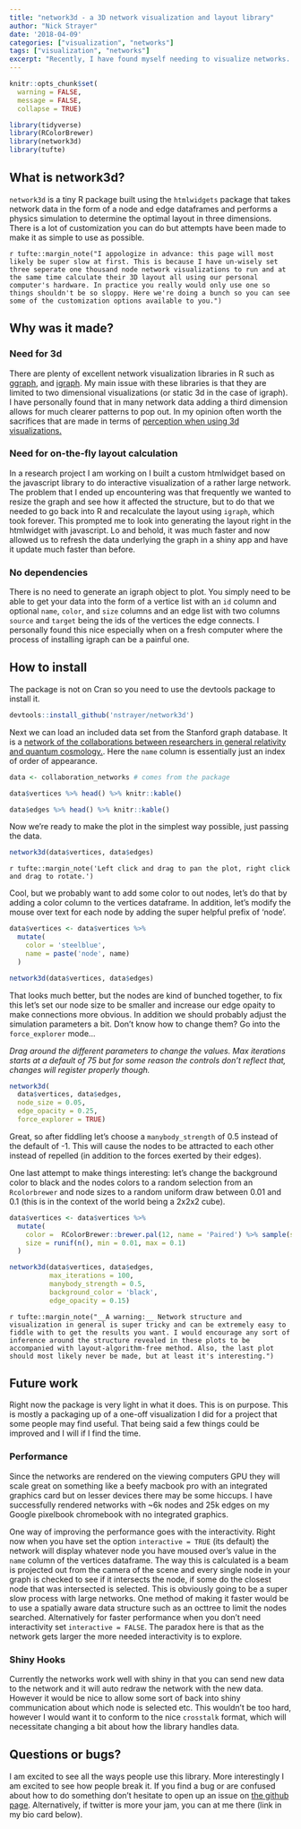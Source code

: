 ```yaml
---
title: "network3d - a 3D network visualization and layout library"
author: "Nick Strayer"
date: '2018-04-09'
categories: ["visualization", "networks"]
tags: ["visualization", "networks"]
excerpt: "Recently, I have found myself needing to visualize networks. There are plenty of lovely options in R for visualizing networks in 2d, but I have found that many of the networks I want to visualize work much better when done in 3d and here the options are much smaller. This has prompted me to build the package network3d. This post will be a brief intro to using it."
---
```


```r
knitr::opts_chunk$set(
  warning = FALSE,
  message = FALSE, 
  collapse = TRUE)

library(tidyverse)
library(RColorBrewer) 
library(network3d)
library(tufte)
```

## What is network3d?

`network3d` is a tiny R package built using the `htmlwidgets` package that takes network data in the form of a node and edge dataframes and performs a physics simulation to determine the optimal layout in three dimensions. There is a lot of customization you can do but attempts have been made to make it as simple to use as possible. 


`r tufte::margin_note("I appologize in advance: this page will most likely be super slow at first. This is because I have un-wisely set three seperate one thousand node network visualizations to run and at the same time calculate their 3D layout all using our personal computer's hardware. In practice you really would only use one so things shouldn't be so sloppy. Here we're doing a bunch so you can see some of the customization options available to you.")`

## Why was it made?

### Need for 3d

There are plenty of excellent network visualization libraries in R such as [ggraph](), and [igraph](). My main issue with these libraries is that they are limited to two dimensional visualizations (or static 3d in the case of igraph). I have personally found that in many network data adding a third dimension allows for much clearer patterns to pop out. In my opinion often worth the sacrifices that are made in terms of [perception when using 3d visualizations.](threed viz bad paper) 

### Need for on-the-fly layout calculation

In a research project I am working on I built a custom htmlwidget based on the javascript library to do interactive visualization of a rather large network. The problem that I ended up encountering was that frequently we wanted to resize the graph and see how it affected the structure, but to do that we needed to go back into R and recalculate the layout using `igraph`, which took forever. This prompted me to look into generating the layout right in the htmlwidget with javascript. Lo and behold, it was much faster and now allowed us to refresh the data underlying the graph in a shiny app and have it update much faster than before. 

### No dependencies

There is no need to generate an igraph object to plot. You simply need to be able to get your data into the form of a vertice list with an `id` column and optional `name`, `color`, and `size` columns and an edge list with two columns `source` and `target` being the ids of the vertices the edge connects. I personally found this nice especially when on a fresh computer where the process of installing igraph can be a painful one. 


## How to install

The package is not on Cran so you need to use the devtools package to install it. 

```r
devtools::install_github('nstrayer/network3d')
```


Next we can load an included data set from the Stanford graph database. It is a [network of the collaborations between researchers in general relativity and quantum cosmology.](https://snap.stanford.edu/data/ca-GrQc.html). Here the `name` column is essentially just an index of order of appearance.

```r
data <- collaboration_networks # comes from the package

data$vertices %>% head() %>% knitr::kable()
```

```r
data$edges %>% head() %>% knitr::kable()
```

Now we're ready to make the plot in the simplest way possible, just passing the data. 

```r
network3d(data$vertices, data$edges)
```

`r tufte::margin_note('Left click and drag to pan the plot, right click and drag to rotate.')`

Cool, but we probably want to add some color to out nodes, let's do that by adding a color column to the vertices dataframe. In addition, let's modify the mouse over text for each node by adding the super helpful prefix of 'node'. 

```r
data$vertices <- data$vertices %>% 
  mutate(
    color = 'steelblue',
    name = paste('node', name)
  )

network3d(data$vertices, data$edges)
```

That looks much better, but the nodes are kind of bunched together, to fix this let's set our node size to be smaller and increase our edge opaity to make connections more obvious. In addition we should probably adjust the simulation parameters a bit. Don't know how to change them? Go into the `force_explorer` mode...

_Drag around the different parameters to change the values. Max iterations starts at a default of 75 but for some reason the controls don't reflect that, changes will register properly though._

```r
network3d(
  data$vertices, data$edges, 
  node_size = 0.05, 
  edge_opacity = 0.25,
  force_explorer = TRUE)
```

Great, so after fiddling let's choose a `manybody_strength` of 0.5 instead of the default of -1. This will cause the nodes to be attracted to each other instead of repelled (in addition to the forces exerted by their edges).

One last attempt to make things interesting: let's change the background color to black and the nodes colors to a random selection from an `Rcolorbrewer` and node sizes to a random uniform draw between 0.01 and 0.1 (this is in the context of the world being a 2x2x2 cube).

```r
data$vertices <- data$vertices %>% 
  mutate(
    color =  RColorBrewer::brewer.pal(12, name = 'Paired') %>% sample(size = n(), replace = TRUE),
    size = runif(n(), min = 0.01, max = 0.1)
  )

network3d(data$vertices, data$edges, 
          max_iterations = 100,
          manybody_strength = 0.5, 
          background_color = 'black',
          edge_opacity = 0.15)

```

`r tufte::margin_note("__A warning:__ Network structure and visualization in general is super tricky and can be extremely easy to fiddle with to get the results you want. I would encourage any sort of inference around the structure revealed in these plots to be accompanied with layout-algorithm-free method. Also, the last plot should most likely never be made, but at least it's interesting.")`

## Future work

Right now the package is very light in what it does. This is on purpose. This is mostly a packaging up of a one-off visualization I did for a project that some people may find useful. That being said a few things could be improved and I will if I find the time. 

### Performance
Since the networks are rendered on the viewing computers GPU they will scale great on something like a beefy macbook pro with an integrated graphics card but on lesser devices there may be some hiccups. I have successfully rendered networks with ~6k nodes and 25k edges on my Google pixelbook chromebook with no integrated graphics. 

One way of improving the performance goes with the interactivity. Right now when you have set the option `interactive = TRUE` (its default) the network will display whatever node you have moused over's value in the `name` column of the vertices dataframe. The way this is calculated is a beam is projected out from the camera of the scene and every single node in your graph is checked to see if it intersects the node, if some do the closest node that was intersected is selected. This is obviously going to be a super slow process with large networks. One method of making it faster would be to use a spatially aware data structure such as an octtree to limit the nodes searched. Alternatively for faster performance when you don't need interactivity set `interactive = FALSE`. The paradox here is that as the network gets larger the more needed interactivity is to explore. 

### Shiny Hooks
Currently the networks work well with shiny in that you can send new data to the network and it will auto redraw the network with the new data. However it would be nice to allow some sort of back into shiny communication about which node is selected etc. This wouldn't be too hard, however I would want it to conform to the nice `crosstalk` format, which will necessitate changing a bit about how the library handles data. 


## Questions or bugs?

I am excited to see all the ways people use this library. More interestingly I am excited to see how people break it. If you find a bug or are confused about how to do something don't hesitate to open up an issue on [the github page](https://github.com/nstrayer/network3d). Alternatively, if twitter is more your jam, you can at me there (link in my bio card below). 



